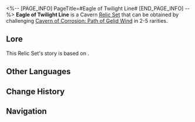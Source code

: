 <%-- [PAGE_INFO]
PageTitle=#Eagle of Twilight Line#
[END_PAGE_INFO] --%>
{{Relic Set Infobox
|id           = 81104
|image1       = Item Eagle of Twilight Line.png{{subst:void|<!--$UPLOAD:<<SpriteOutput/ItemFigures/71009.png>-<Item Eagle of Twilight Line.png>-<Relic Icons>>-->}}
|type         = Cavern Relic
|2pcBonus     = Increases Wind DMG by 10%.
|4pcBonus     = After the wearer uses their Ultimate, their action is Advanced Forward by 25%.
|head         = Eagle's Beaked Helmet
|hand         = Eagle's Soaring Ring
|body         = Eagle's Winged Suit Harness
|feet         = Eagle's Quilted Puttees
|rarity       = 2345
|source2.1    = [[Cavern of Corrosion: Path of Gelid Wind]]
|source3.1    = [[Cavern of Corrosion: Path of Gelid Wind]]
|source4.1    = [[Cavern of Corrosion: Path of Gelid Wind]]
|source5.1    = [[Cavern of Corrosion: Path of Gelid Wind]]
|source5.2    = [[Synthesize Relics]]
|utility1     = 
|utility2     = 
|utility3     = 
}}
'''Eagle of Twilight Line''' is a Cavern [[Relic/Sets|Relic Set]] that can be obtained by challenging [[Cavern of Corrosion: Path of Gelid Wind]] in 2-5{{Icon/Stars|1}} rarities.

==Lore==
This Relic Set's story is based on {{tx}}.
{{Relic Lore|Eagle of Twilight Line}}

==Other Languages==
{{Other Languages
|en   = Eagle of Twilight Line
|zhs  = 晨昏交界的翔鹰
|zht  = 晨昏交界的翔鷹
|ja   = 昼夜の狭間を翔ける鷹
|ko   = 밤낮의 경계를 나는 매
|es   = Águila del crepúsculo
|fr   = Aigle de la frontière du crépuscule
|ru   = Орёл сумеречного рубежа
|th   = Eagle of Twilight Line
|vi   = Chim Ưng Ranh Giới Ngày Đêm
|de   = Adler des Zwielichts
|id   = Eagle of Twilight Line
|pt   = Águia da Linha do Crepúsculo
}}

==Change History==
{{Change History|1.0}}

==Navigation==
{{Relic Set Navbox}}